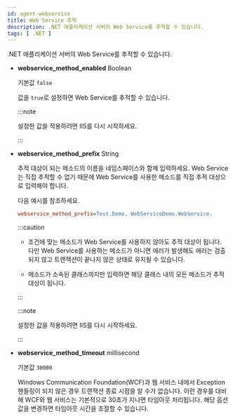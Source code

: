 ```yaml
---
id: agent-webservice
title: Web Service 추적
description: .NET 애플리케이션 서버의 Web Service를 추적할 수 있습니다.
tags: [ .NET ]
---
```


.NET 애플리케이션 서버의 Web Service를 추적할 수 있습니다.

* **webservice_method_enabled** <span class='type'>Boolean</span>

  기본값 `false`

  값을 `true`로 설정하면 Web Service를 추적할 수 있습니다. 
  
  :::note

  설정한 값을 적용하려면 IIS를 다시 시작하세요.

  :::

* **webservice_method_prefix** <span class='type'>String</span>

  추적 대상이 되는 메소드의 이름을 네임스페이스와 함께 입력하세요. Web Service는 직접 추적할 수 없기 때문에 Web Service를 사용한 메소드를 직접 추적 대상으로 입력해야 합니다.

  다음 예시를 참조하세요.

  ```ini title='whatap.conf'
  webservice_method_prefix=Test.Demo, WebServiceDemo.WebService.
  ```

  :::caution

  - 조건에 맞는 메소드가 Web Service를 사용하지 않아도 추적 대상이 됩니다. 다만 Web Service를 사용하는 메소드가 아니면 에러가 발생해도 에러는 검출되지 않고 트랜잭션이 끝나지 않은 상태로 유지될 수 있습니다.

  - 메소드가 소속된 클래스까지만 입력하면 해당 클래스 내의 모든 메소드가 추적 대상이 됩니다.

  :::

  :::note

  설정한 값을 적용하려면 IIS를 다시 시작하세요.

  :::

* **webservice_method_timeout** <span class='type'>millisecond</span>

  기본값 `30000`

  Windows Communication Foundation(WCF)과 웹 서비스 내에서 Exception 핸들링이 되지 않은 경우 트랜잭션 종료 시점을 알 수가 없습니다. 이런 경우를 대비해 WCF와 웹 서비스는 기본적으로 30초가 지나면 타임아웃 처리됩니다. 해당 옵션 값을 변경하면 타임아웃 시간을 조절할 수 있습니다.